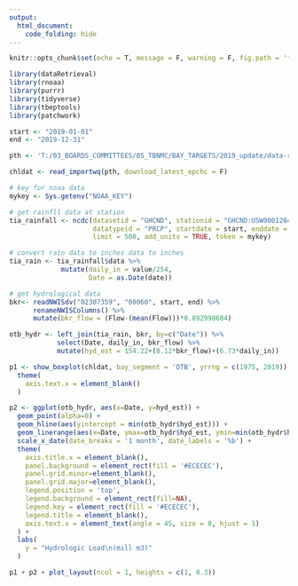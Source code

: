 ```yaml
---
output: 
  html_document:
    code_folding: hide
---
```


```r
knitr::opts_chunk$set(echo = T, message = F, warning = F, fig.path = 'figures/')

library(dataRetrieval)
library(rnoaa)
library(purrr)
library(tidyverse)
library(tbeptools)
library(patchwork)

start <- "2019-01-01"
end <- "2019-12-31"

pth <- 'T:/03_BOARDS_COMMITTEES/05_TBNMC/BAY_TARGETS/2019_update/data-raw/epchc.xlsx '

chldat <- read_importwq(pth, download_latest_epchc = F)

# key for noaa data
mykey <- Sys.getenv("NOAA_KEY")

# get rainfll data at station
tia_rainfall <- ncdc(datasetid = "GHCND", stationid = "GHCND:USW00012842",
                     datatypeid = "PRCP", startdate = start, enddate = end,
                     limit = 500, add_units = TRUE, token = mykey)

# convert rain data to inches data to inches
tia_rain <- tia_rainfall$data %>%
             mutate(daily_in = value/254,
                    Date = as.Date(date))

# get hydrological data
bkr<- readNWISdv("02307359", "00060", start, end) %>%
      renameNWISColumns() %>%
      mutate(bkr_flow = (Flow-(mean(Flow)))*0.892998604)

otb_hydr <- left_join(tia_rain, bkr, by=c("Date")) %>%
            select(Date, daily_in, bkr_flow) %>%
            mutate(hyd_est = 154.22+(8.12*bkr_flow)+(6.73*daily_in))
```


```r

p1 <- show_boxplot(chldat, bay_segment = 'OTB', yrrng = c(1975, 2019)) +
  theme(
    axis.text.x = element_blank()
  )

p2 <- ggplot(otb_hydr, aes(x=Date, y=hyd_est)) +
  geom_point(alpha=0) +
  geom_hline(aes(yintercept = min(otb_hydr$hyd_est))) +
  geom_linerange(aes(x=Date, ymax=otb_hydr$hyd_est, ymin=min(otb_hydr$hyd_est))) +
  scale_x_date(date_breaks = '1 month', date_labels = '%b') +
  theme(
    axis.title.x = element_blank(),
    panel.background = element_rect(fill = '#ECECEC'),
    panel.grid.minor=element_blank(),
    panel.grid.major=element_blank(),
    legend.position = 'top',
    legend.background = element_rect(fill=NA),
    legend.key = element_rect(fill = '#ECECEC'),
    legend.title = element_blank(),
    axis.text.x = element_text(angle = 45, size = 8, hjust = 1)
  ) +
  labs(
    y = "Hydrologic Load\n(mill m3)"
  )

p1 + p2 + plot_layout(ncol = 1, heights = c(1, 0.3))
```
